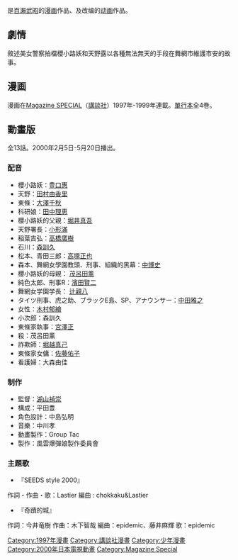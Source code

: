 {{Infobox animanga/Headerofja
|標題= 風雲爆彈娘
|圖像= 
|尺寸= 200px
|說明= 
|日文名稱=マイアミ☆ガンズ
|英文名稱=Miami Guns　
|假名= マイアミガンズ
|羅馬字= Maiami Ganzu
|類型= [[搞笑|搞笑]]
}}
{{Infobox animanga/name
|作品原名= 
|官方譯名= 
|正式譯名= 風雲爆彈娘
|常用譯名= 
}}
{{Infobox animanga/Manga
|標題= 風雲爆彈娘
|作者= [[百瀨武昭|百瀨武昭]]
|作畫= 
|出版社= {{flagicon|Japan}} [[講談社|講談社]]<br/>{{flagicon|Taiwan}} [[東立出版社|東立出版社]]
|連載雜誌= {{flagicon|Japan}} [[Magazine_SPECIAL|Magazine SPECIAL]]
|標籤= 
|開始= 1997年
|結束= 1999年
|冊數= 全4卷
}}
{{Infobox animanga/Footerofja}}
{{日本作品|風雲爆彈娘|マイアミ☆ガンズ}}是[[百瀨武昭|百瀨武昭]]的[[日本漫畫|漫画]]作品、及改编的[[日本動畫|动画]]作品。

==劇情==
敘述美女警察拍檔櫻小路妖和天野露以各種無法無天的手段在舞網市維護市安的故事。

==漫画==
漫画在[[Magazine_SPECIAL|Magazine SPECIAL]]（[[講談社|講談社]]）1997年-1999年連載。[[單行本|單行本]]全4巻。

==動畫版==
全13話。2000年2月5日-5月20日播出。

===配音===
*櫻小路妖：[[豊口惠|豊口惠]] 
*天野：[[田村由香里|田村由香里]]
*東條：[[大澤千秋|大澤千秋]] 
*科研娘：[[田中理惠_(聲優)|田中理恵]] 
*櫻小路妖的父親：[[堀井真吾|堀井真吾]] 
*天野署長：[[小形滿|小形滿]]
*稲葉吉弘：[[高橋廣樹|高橋廣樹]] 
*石川：[[森訓久|森訓久]] 
*松本、青田三郎：[[高塚正也|高塚正也]]
*森本、舞網女學園教頭、{{lang|ja|ハチロク}}刑事、組織的黑幕：[[中博史|中博史]]
*櫻小路妖的母親： [[茂呂田薰|茂呂田薰]]
*純色太郎、刑事{{lang|ja|ロボット}}R：[[濱田賢二|濱田賢二]]
*舞網女学園学長： [[辻親八|辻親八]]
*タイツ刑事、虎之助、ブラックE島、SP、アナウンサー：[[中田雅之|中田雅之]]
*女性：[[木村郁繪|木村郁繪]]
*小次郎：森訓久
*東條家執事：[[宮澤正|宮澤正]] 
*殺{{lang|ja|し屋メイド}}：茂呂田薰 
*詐欺師{{lang|ja|に騙されたおばさん}}：[[堀越真己|堀越真己]] 
*東條家女傭：[[佐藤佑子|佐藤佑子]]
*看護婦：大森由佳

===制作===
*監督：[[湖山禎崇|湖山禎崇]]
*構成：平田豊
*角色設計：中島弘明
*音樂：中川孝 
*動畫製作：Group Tac
*製作：風雲爆彈娘製作委員會

===主題歌===
*{{lang|ja|オープニングテーマ}}『SEEDS style 2000』 
作詞・作曲・歌：Lastier 編曲 : chokkaku&Lastier 
*{{lang|ja|エンディングテーマ}}『奇蹟的城』 
作詞：今井竜樹 作曲：木下智哉 編曲：epidemic、藤井麻輝 歌：epidemic

{{Anime Shower}}

{{DEFAULTSORT:Miami Guns}}
[[Category:1997年漫畫|Category:1997年漫畫]]
[[Category:講談社漫畫|Category:講談社漫畫]]
[[Category:少年漫畫|Category:少年漫畫]]
[[Category:2000年日本電視動畫|Category:2000年日本電視動畫]]
[[Category:Magazine_Special|Category:Magazine Special]]